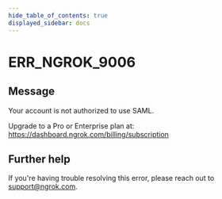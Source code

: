 ```yaml
---
hide_table_of_contents: true
displayed_sidebar: docs
---
```



# ERR_NGROK_9006

## Message

Your account is not authorized to use SAML.

Upgrade to a Pro or Enterprise plan at: https://dashboard.ngrok.com/billing/subscription

<ErrorDetails error="err_ngrok_9006" />

## Further help

If you're having trouble resolving this error, please reach out to [support@ngrok.com](mailto:support@ngrok.com?subject=Help%20with%20ERR_NGROK_9006).
